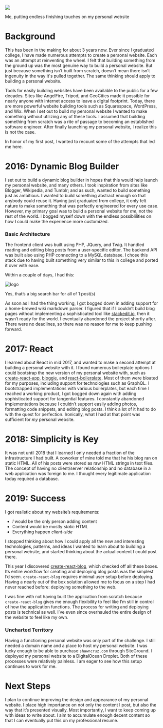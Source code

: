 
<p>
<img className={styles['photo']} src="https://media.giphy.com/media/1xOcaHdCWmZl3eA9K2/giphy.gif"/>
<figcaption>
Me, putting endless finishing touches on my personal website
</figcaption>
</p>

# Background

This has been in the making for about 3 years now. Ever since I graduated college, I have made numerous attempts to create a personal website. 
Each was an attempt at reinventing the wheel. I felt that building something from the ground up was the most genuine way to build a personal website. But just because something isn’t built from scratch, doesn’t mean there isn’t ingenuity in the way it's pulled together. The same thinking should apply to building a personal website. 

Tools for easily building websites have been available to the public for a few decades. Sites like AngelFire, Tripod, and GeoCities made it possible for nearly anyone with internet access to leave a digital footprint. Today, there are more powerful website building tools such as Squarespace, WordPress, and Wix. When I set out to build my personal website I wanted to make something without utilizing any of these tools. I assumed that building something from scratch was a rite of passage to becoming an established software engineer. After finally launching my personal website, I realize this is not the case.

In honor of my first post, I wanted to recount some of the attempts that led me here.

# 2016: Dynamic Blog Builder

I set out to build a dynamic blog builder in hopes that this would help launch my personal website, and many others. I took inspiration from sites like Blogger, Wikipedia, and Tumblr; and as such, wanted to build something just as ambitious. I wanted to build something abstract enough so that anybody could reuse it. Having just graduated from college, it only felt nature to make something that was perfectly engineered for every use case. However, my primary goal was to build a personal website for _me_, not the rest of the world. I bogged myself down with the endless possiblilities on how I could make the experience more customized.

### Basic Architecture

The frontend client was built using PHP, JQuery, and Twig. It handled reading and editing blog posts from a user-specific editor. The backend API was built also using PHP connecting to a MySQL database. I chose this stack due to having built something very similar to this in college and ported it over with ease.

Within a couple of days, I had this:
<p>
<img src={phpBlog2016Png} className={styles['photo']} alt="logo"/>
<figcaption>
Yes, that’s a big search bar for all of 1 post(s)
</figcaption>
</p>

As soon as I had the thing working, I got bogged down in adding support for a home-brewed wiki markdown parser. I figured that if I couldn’t build blog pages without implementing a sophisticated tool like [stackedit.io](https://stackedit.io/), then it wasn’t ready for the world. I eventually abandoned the project shortly after. There were no deadlines, so there was no reason for me to keep pushing forward.

# 2017: React

I learned about React in mid 2017, and wanted to make a second attempt at building a personal website with it. I found numerous boilerplate options I could bootstrap the new version of my personal website with, such as [create-react-app](https://github.com/facebook/create-react-app), [bloggie](https://github.com/lestard/bloggie), and [react-boilerplate](https://github.com/react-boilerplate/react-boilerplate). Most of them were bloated for my purposes, including support for technologies such as GraphQL. I bootstrapped implementations with various boilerplates, but each time I reached a working product, I got bogged down again with adding sophisticated support for tangential features. I constantly abandoned implementations because I couldn’t support easily adding photos, formatting code snippets, and editing blog posts. I think a lot of it had to do with the quest for perfection. Ironically, what I had at that point was sufficient for _my_ personal website.

# 2018: Simplicity is Key

It was not until 2018 that I learned I only needed a fraction of the infrastructure I had built. A coworker of mine told me that he his blog ran on static HTML. All of his posts were stored as raw HTML strings in text files. The concept of having no client/server relationship and no database in a web application was foreign to me. I thought every legitimate application today required a database.

# 2019: Success

I got realistic about my website’s requirements:
- _I_ would be the only person adding content
- Content would be mostly _static_ HTML 
- Everything happen _client-side_

I stopped thinking about how I could apply all the new and interesting technologies, patterns, and ideas I wanted to learn about to building a personal website, and started thinking about the actual content I could post there. 

This year I discovered [create-react-blog](https://github.com/jamesknelson/create-react-blog), which checked off all these boxes. Its entire workflow for creating and deploying blog posts was the simplest I’d seen. `create-react-blog` requires minimal user setup before deploying. Having a nearly out of the box solution allowed me to focus on a step I had never reached before: deploying something to the web.

I was fine with not having built the application from scratch because `create-react-blog` gives me enough flexibility to feel like I’m still in control of how the application functions. The process for writing and deploying posts is technical as well. I’ve even since overhauled the entire design of the website to feel like my own.

### Uncharted Territory

Having a functioning personal website was only part of the challenge. I still needed a domain name and a place to host my personal website. I was lucky enough to be able to purchase  `shawncruz.com`  through SiteGround. I deployed my personal website to a DigitalOcean Droplet. Both of these processes were relatively painless. I am eager to see how this setup continues to work for me.

# Next Steps

I plan to continue improving the design and appearance of my personal website. I place high importance on not only the content I post, but also the way that it’s presented visually. Most importantly, I want to keep coming up with ideas to write about. I aim to accumulate enough decent content so that I can eventually put this on my professional resume.